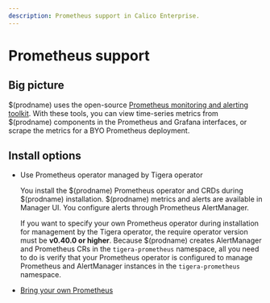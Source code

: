 ```yaml
---
description: Prometheus support in Calico Enterprise.
---
```


# Prometheus support

## Big picture

$(prodname) uses the open-source [Prometheus monitoring and alerting toolkit](https://prometheus.io/docs/introduction/overview/). With these tools, you can view time-series metrics from $(prodname) components in the Prometheus and Grafana interfaces, or scrape the metrics for a BYO Prometheus deployment.

## Install options

- Use Prometheus operator managed by Tigera operator

  You install the $(prodname) Prometheus operator and CRDs during $(prodname) installation. $(prodname) metrics and alerts are available in Manager UI. You configure alerts through Prometheus AlertManager.

  If you want to specify your own Prometheus operator during installation for management by the Tigera operator, the require operator version must be **v0.40.0 or higher**. Because $(prodname) creates AlertManager and Prometheus CRs in the `tigera-prometheus` namespace, all you need to do is verify that your Prometheus operator is configured to manage Prometheus and AlertManager instances in the `tigera-prometheus` namespace.

- [Bring your own Prometheus](byo-prometheus.mdx)

